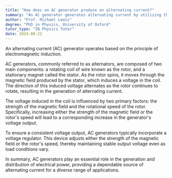 ```yaml
---
title: "How does an AC generator produce an alternating current?"
summary: "An AC generator generates alternating current by utilizing the principle of electromagnetic induction, converting mechanical energy into electrical energy through rotating coils in a magnetic field."
author: "Prof. Michael Lewis"
degree: "PhD in Physics, University of Oxford"
tutor_type: "IB Physics Tutor"
date: 2024-08-22
---
```


An alternating current (AC) generator operates based on the principle of electromagnetic induction.

AC generators, commonly referred to as alternators, are composed of two main components: a rotating coil of wire known as the rotor, and a stationary magnet called the stator. As the rotor spins, it moves through the magnetic field produced by the stator, which induces a voltage in the coil. The direction of this induced voltage alternates as the rotor continues to rotate, resulting in the generation of alternating current.

The voltage induced in the coil is influenced by two primary factors: the strength of the magnetic field and the rotational speed of the rotor. Specifically, increasing either the strength of the magnetic field or the rotor's speed will lead to a corresponding increase in the generator's voltage output.

To ensure a consistent voltage output, AC generators typically incorporate a voltage regulator. This device adjusts either the strength of the magnetic field or the rotor's speed, thereby maintaining stable output voltage even as load conditions vary.

In summary, AC generators play an essential role in the generation and distribution of electrical power, providing a dependable source of alternating current for a diverse range of applications.
    